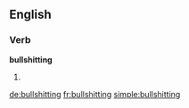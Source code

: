 ==English==

===Verb===
'''bullshitting'''

# {{present participle of|[[bullshit]]}}

[[de:bullshitting]]
[[fr:bullshitting]]
[[simple:bullshitting]]